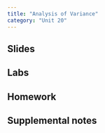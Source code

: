 ```yaml
---
title: "Analysis of Variance"
category: "Unit 20"
---
```


## Slides 

## Labs 

## Homework 

## Supplemental notes